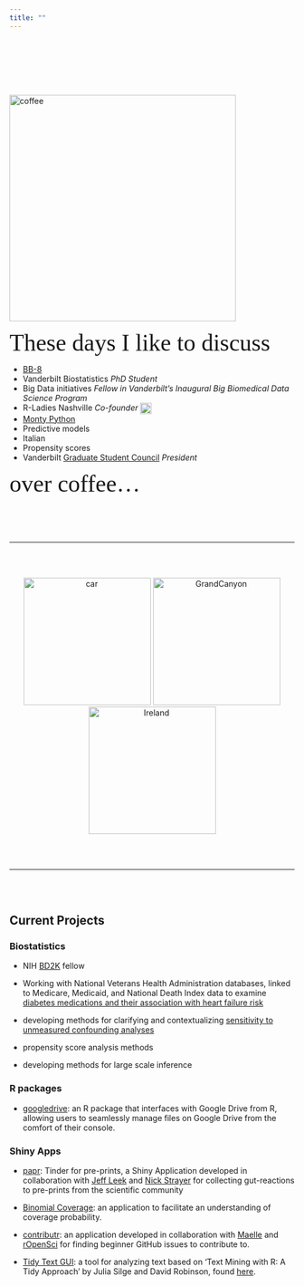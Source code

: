 ---
title: ""
---
<script>
  (function(i,s,o,g,r,a,m){i['GoogleAnalyticsObject']=r;i[r]=i[r]||function(){
  (i[r].q=i[r].q||[]).push(arguments)},i[r].l=1*new Date();a=s.createElement(o),
  m=s.getElementsByTagName(o)[0];a.async=1;a.src=g;m.parentNode.insertBefore(a,m)
  })(window,document,'script','https://www.google-analytics.com/analytics.js','ga');

  ga('create', 'UA-85450191-1', 'auto');
  ga('send', 'pageview');

</script>
<br/><br/><br/><br/>
<div class="row">
<div class="col-xs-12 col-sm-5 text-center">
<br/>
<img src="https://raw.githubusercontent.com/LucyMcGowan/lucymcgowan.github.io/master/figs/coffee.png" alt="coffee" style="width:400px;" align = "top"/> 
</div>
<div class="col-xs-12 col-sm-7">
<span style="font-family:myFancyFont; font-size:3em;">These days I like to discuss</span>

* [BB-8](https://www.facebook.com/groups/TNBB8Builders/)
* Vanderbilt Biostatistics *PhD Student*
* Big Data initiatives *Fellow in Vanderbilt's Inaugural Big Biomedical Data Science Program*
* R-Ladies Nashville *Co-founder* <a href = "https://twitter.com/RLadiesNash"><img src="https://raw.githubusercontent.com/LucyMcGowan/GSC/gh-pages/logos/twitter_icon.png" alt="Twitter Logo" height="20" width="20" align ="top"></a>
* [Monty Python](https://www.youtube.com/watch?v=npjOSLCR2hE)
* Predictive models
* Italian
* Propensity scores
* Vanderbilt [Graduate Student Council](https://studentorg.vanderbilt.edu/gsc/) *President*

<span style="font-family:myFancyFont; font-size:3em;">over coffee...</span>

</div>
</div>


<br/><br/><br/>

***

<br/><br/>

<center>
<div class="scroll">
<img src="https://raw.githubusercontent.com/LucyMcGowan/lucymcgowan.github.io/master/figs/DSC_0889.JPG" alt="car" style="height:225px;"/>
<img src="https://raw.githubusercontent.com/LucyMcGowan/lucymcgowan.github.io/master/figs/DSC_0170edit.jpg" alt="GrandCanyon" style="height:225px;"/>
<img src="https://raw.githubusercontent.com/LucyMcGowan/lucymcgowan.github.io/master/figs/DSC_2468.JPG" alt="Ireland" style="height: 225px;"/></div>
</center>

<br/><br/>

***
<br/><br/>

## Current Projects

### Biostatistics

* NIH [BD2K](https://commonfund.nih.gov/bd2k) fellow

* Working with National Veterans Health Administration databases, linked to Medicare, Medicaid, and National Death Index data to examine [diabetes medications and their association with heart failure risk](http://jaha.ahajournals.org/content/6/4/e005379.short)

* developing methods for clarifying and contextualizing [sensitivity to unmeasured confounding analyses](https://www.slideshare.net/LucyDAgostinoMcGowan/clarifying-and-contextualizing-sensitivity-to-unmeasured-confounders-tipping-point-analyses)

* propensity score analysis methods

* developing methods for large scale inference


### R packages

* [googledrive](https://github.com/tidyverse/googledrive): an R package that interfaces with Google Drive from R, allowing users to seamlessly manage files on Google Drive from the comfort of their console. 

### Shiny Apps

* [papr](https://jhubiostatistics.shinyapps.io/papr/): Tinder for pre-prints, a Shiny Application developed in collaboration with [Jeff Leek](http://twitter.com/jtleek) and [Nick Strayer](http://twitter.com/nstrayer) for collecting gut-reactions to pre-prints from the scientific community 

* [Binomial Coverage](https://lucy.shinyapps.io/BinomialCoverage/): an application to facilitate an understanding of coverage probability.

* [contributr](http://ropensci.shinyapps.io/contributr): an application developed in collaboration with [Maelle](http://twitter.com/masalmon) and [rOpenSci](http://ropensci.org) for finding beginner GitHub issues to contribute to. 

* [Tidy Text GUI](https://lucy.shinyapps.io/tidytext-GUI/):  a tool for analyzing text based on 'Text Mining with R: A Tidy Approach' by Julia Silge and David Robinson, found [here](http://tidytextmining.com).
